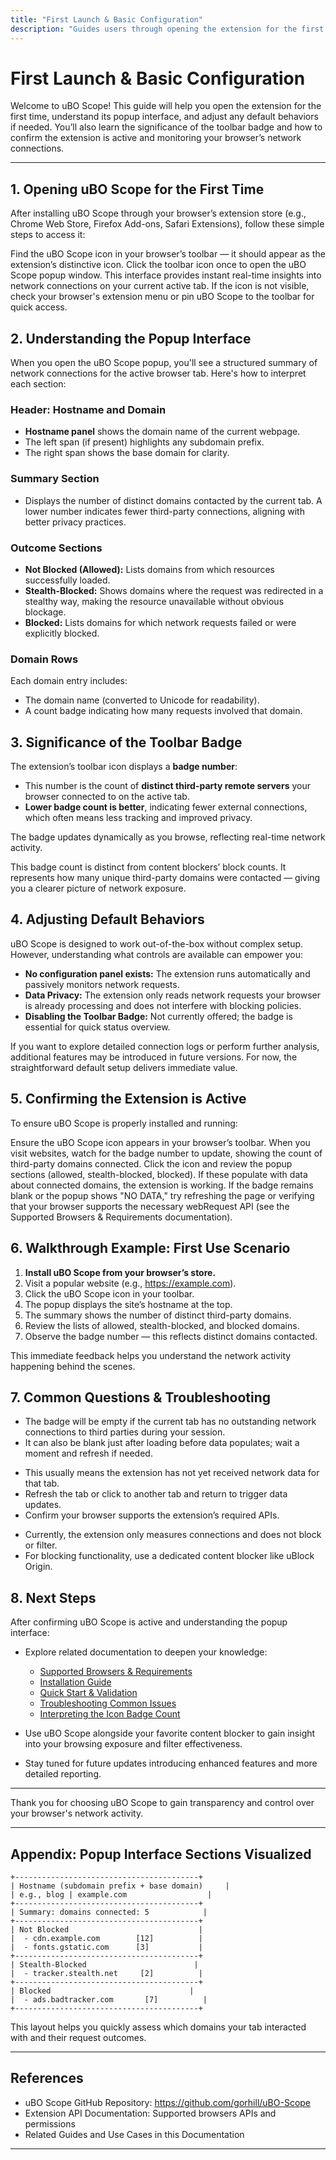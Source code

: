 ```yaml
---
title: "First Launch & Basic Configuration"
description: "Guides users through opening the extension for the first time, understanding the popup interface, and adjusting any default behaviors as necessary. Explains the significance of the toolbar badge and how to recognize that the extension is active."
---
```


# First Launch & Basic Configuration

Welcome to uBO Scope! This guide will help you open the extension for the first time, understand its popup interface, and adjust any default behaviors if needed. You’ll also learn the significance of the toolbar badge and how to confirm the extension is active and monitoring your browser’s network connections.

---

## 1. Opening uBO Scope for the First Time

After installing uBO Scope through your browser’s extension store (e.g., Chrome Web Store, Firefox Add-ons, Safari Extensions), follow these simple steps to access it:

<Steps>
<Step title="Locate the Extension Icon in the Toolbar">
Find the uBO Scope icon in your browser’s toolbar — it should appear as the extension’s distinctive icon.
</Step>
<Step title="Click the Icon to Open the Popup Interface">
Click the toolbar icon once to open the uBO Scope popup window. This interface provides instant real-time insights into network connections on your current active tab.
</Step>
</Steps>

<Tip>
If the icon is not visible, check your browser's extension menu or pin uBO Scope to the toolbar for quick access.
</Tip>


## 2. Understanding the Popup Interface

When you open the uBO Scope popup, you'll see a structured summary of network connections for the active browser tab. Here's how to interpret each section:

### Header: Hostname and Domain
- **Hostname panel** shows the domain name of the current webpage.
- The left span (if present) highlights any subdomain prefix.
- The right span shows the base domain for clarity.

### Summary Section
- Displays the number of distinct domains contacted by the current tab. A lower number indicates fewer third-party connections, aligning with better privacy practices.

### Outcome Sections
- **Not Blocked (Allowed):** Lists domains from which resources successfully loaded.
- **Stealth-Blocked:** Shows domains where the request was redirected in a stealthy way, making the resource unavailable without obvious blockage.
- **Blocked:** Lists domains for which network requests failed or were explicitly blocked.

### Domain Rows
Each domain entry includes:
- The domain name (converted to Unicode for readability).
- A count badge indicating how many requests involved that domain.


## 3. Significance of the Toolbar Badge

The extension’s toolbar icon displays a **badge number**:

- This number is the count of **distinct third-party remote servers** your browser connected to on the active tab.
- **Lower badge count is better**, indicating fewer external connections, which often means less tracking and improved privacy.

The badge updates dynamically as you browse, reflecting real-time network activity.

<Note>
This badge count is distinct from content blockers’ block counts. It represents how many unique third-party domains were contacted — giving you a clearer picture of network exposure.
</Note>


## 4. Adjusting Default Behaviors

uBO Scope is designed to work out-of-the-box without complex setup. However, understanding what controls are available can empower you:

- **No configuration panel exists:** The extension runs automatically and passively monitors network requests.
- **Data Privacy:** The extension only reads network requests your browser is already processing and does not interfere with blocking policies.
- **Disabling the Toolbar Badge:** Not currently offered; the badge is essential for quick status overview.

If you want to explore detailed connection logs or perform further analysis, additional features may be introduced in future versions. For now, the straightforward default setup delivers immediate value.


## 5. Confirming the Extension is Active

To ensure uBO Scope is properly installed and running:

<Steps>
<Step title="Verify Toolbar Icon Presence">
Ensure the uBO Scope icon appears in your browser’s toolbar.
</Step>
<Step title="Observe the Badge Number">
When you visit websites, watch for the badge number to update, showing the count of third-party domains connected.
</Step>
<Step title="Open the Popup and Check Data Display">
Click the icon and review the popup sections (allowed, stealth-blocked, blocked). If these populate with data about connected domains, the extension is working.
</Step>
</Steps>

<Tip>
If the badge remains blank or the popup shows "NO DATA," try refreshing the page or verifying that your browser supports the necessary webRequest API (see the Supported Browsers & Requirements documentation).
</Tip>


## 6. Walkthrough Example: First Use Scenario

1. **Install uBO Scope from your browser’s store.**
2. Visit a popular website (e.g., https://example.com).
3. Click the uBO Scope icon in your toolbar.
4. The popup displays the site’s hostname at the top.
5. The summary shows the number of distinct third-party domains.
6. Review the lists of allowed, stealth-blocked, and blocked domains.
7. Observe the badge number — this reflects distinct domains contacted.

This immediate feedback helps you understand the network activity happening behind the scenes.


## 7. Common Questions & Troubleshooting

<AccordionGroup title="Common Questions">
<Accordion title="Why is the badge number sometimes empty or zero?">

- The badge will be empty if the current tab has no outstanding network connections to third parties during your session.
- It can also be blank just after loading before data populates; wait a moment and refresh if needed.
</Accordion>
<Accordion title="What if the popup shows 'NO DATA'?">

- This usually means the extension has not yet received network data for that tab.
- Refresh the tab or click to another tab and return to trigger data updates.
- Confirm your browser supports the extension’s required APIs.
</Accordion>
<Accordion title="Can I customize which domains uBO Scope tracks or blocks?">

- Currently, the extension only measures connections and does not block or filter.
- For blocking functionality, use a dedicated content blocker like uBlock Origin.
</Accordion>
</AccordionGroup>


## 8. Next Steps

After confirming uBO Scope is active and understanding the popup interface:

- Explore related documentation to deepen your knowledge:
  - [Supported Browsers & Requirements](getting-started/setup-installation/prerequisites-browsers)
  - [Installation Guide](getting-started/setup-installation/installation)
  - [Quick Start & Validation](getting-started/getting-aware/quick-validation)
  - [Troubleshooting Common Issues](getting-started/getting-aware/troubleshooting)
  - [Interpreting the Icon Badge Count](guides/core-usage/interpreting-badge-count)

- Use uBO Scope alongside your favorite content blocker to gain insight into your browsing exposure and filter effectiveness.

- Stay tuned for future updates introducing enhanced features and more detailed reporting.

---

Thank you for choosing uBO Scope to gain transparency and control over your browser's network activity.


---

## Appendix: Popup Interface Sections Visualized

```plaintext
+-----------------------------------------+
| Hostname (subdomain prefix + base domain)     |
| e.g., blog | example.com                  |
+-----------------------------------------+
| Summary: domains connected: 5            |
+-----------------------------------------+
| Not Blocked                             |
|  - cdn.example.com        [12]          |
|  - fonts.gstatic.com      [3]           |
+-----------------------------------------+
| Stealth-Blocked                        |
|  - tracker.stealth.net     [2]          |
+-----------------------------------------+
| Blocked                               |
|  - ads.badtracker.com       [7]          |
+-----------------------------------------+
```

This layout helps you quickly assess which domains your tab interacted with and their request outcomes.


---

## References

- uBO Scope GitHub Repository: https://github.com/gorhill/uBO-Scope
- Extension API Documentation: Supported browsers APIs and permissions
- Related Guides and Use Cases in this Documentation


---